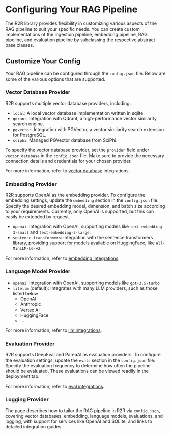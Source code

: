# Configuring Your RAG Pipeline

The R2R library provides flexibility in customizing various aspects of the RAG pipeline to suit your specific needs. You can create custom implementations of the ingestion pipeline, embedding pipeline, RAG pipeline, and evaluation pipeline by subclassing the respective abstract base classes.

## Customize Your Config

Your RAG pipeline can be configured through the `config.json` file. Below are some of the various options that are supported.

### Vector Database Provider

R2R supports multiple vector database providers, including:

- `local`: A local vector database implementation written in sqlite.
- `qdrant`: Integration with Qdrant, a high-performance vector similarity search engine.
- `pgvector`: Integration with PGVector, a vector similarity search extension for PostgreSQL.
- `sciphi`: Managed PGVector database from SciPhi.

To specify the vector database provider, set the `provider` field under `vector_database` in the `config.json` file. Make sure to provide the necessary connection details and credentials for your chosen provider.

For more information, refer to [vector database](integrations/vector-databases) integrations.

### Embedding Provider

R2R supports OpenAI as the embedding provider. To configure the embedding settings, update the `embedding` section in the `config.json` file. Specify the desired embedding model, dimension, and batch size according to your requirements. Currently, only OpenAI is supported, but this can easily be extended by request.

- `openai`: Integration with OpenAI, supporting models like `text-embedding-3-small` and `text-embedding-3-large`.
- `sentence-transformers`: Integration with the sentence transformers library, providing support for models available on HuggingFace, like `all-MiniLM-L6-v2`.

For more information, refer to [embedding integrations](integrations/embedding-model).


### Language Model Provider

- `openai`: Integration with OpenAI, supporting models like `gpt-3.5-turbo`
- `litellm` (default): Integrates with many LLM providers, such as those listed below
  - OpenAI
  - Anthropic
  - Vertex AI
  - HuggingFace
  - ...

For more information, refer to [llm integrations](integrations/llm-provider).

### Evaluation Provider

R2R supports DeepEval and PareaAI as evaluation providers. To configure the evaluation settings, update the `evals` section in the `config.json` file. Specify the evaluation frequency to determine how often the pipeline should be evaluated. These evaluations can be viewed readily in the deployment tab.

For more information, refer to [eval integrations](integrations/evals).

### Logging Provider

The page describes how to tailor the RAG pipeline in R2R via `config.json`, covering vector databases, embedding, language models, evaluations, and logging, with support for services like OpenAI and SQLite, and links to detailed integration guides.